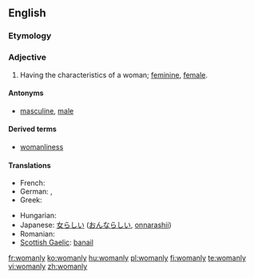 ==English==

===Etymology===
{{suffix|woman|ly}}

===Adjective===
{{en-adj|womanl|ier}}

# Having the characteristics of a woman; [[feminine]], [[female]].

====Antonyms====
* [[masculine]], [[male]]

====Derived terms====
*[[womanliness]]

====Translations====
{{trans-top|having the characteristics of a woman}}
* French: {{t+|fr|féminin}}
* German: {{t+|de|weiblich}}, {{t-|de|fraulich}}
* Greek: {{t+|el|γυναικείος}}
{{trans-mid}}
* Hungarian: {{t+|hu|nőies}}
* Japanese: [[女らしい]] ([[おんならしい]], [[onnarashii]])
* Romanian: {{t|ro|feminin}}
* [[Scottish Gaelic]]: [[banail]]
{{trans-bottom}}

[[fr:womanly]]
[[ko:womanly]]
[[hu:womanly]]
[[pl:womanly]]
[[fi:womanly]]
[[te:womanly]]
[[vi:womanly]]
[[zh:womanly]]